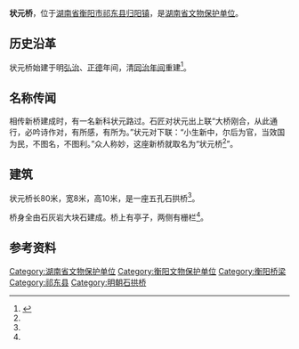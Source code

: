 {{Refimprove|time=2020-03-07T02:18:15+00:00}} 
{{文物保护单位|级别=省级|省区市=湖南省|名称=状元桥|图片=|所在=[[衡阳市|衡阳市]][[祁东县|祁东县]][[归阳镇|归阳镇]]|分类=古建筑|时代=明|编号=8-22|登录=2006年5月31日}}'''状元桥'''，位于[[湖南省|湖南省]][[衡阳市|衡阳市]][[祁东县|祁东县]][[归阳镇|归阳镇]]，是[[湖南省文物保护单位|湖南省文物保护单位]]。

== 历史沿革 ==
状元桥始建于明[[弘治_(明朝)|弘治]]、[[正德_(明朝)|正德]]年间，清[[同治|同治年间]]重建<ref name=":0">{{Cite book|title=祁东县志|last=|first=|publisher=方志出版社|year=2010年|isbn=9787514400175|location=|page=535|pages=|chapter=第十六篇 文化}}</ref>。

== 名称传闻 ==
相传新桥建成时，有一名新科状元路过。石匠对状元出上联“大桥刚合，从此通行，必吟诗作对，有所感，有所为。”状元对下联：“小生新中，尔后为官，当效国为民，不图名，不图利。”众人称妙，这座新桥就取名为“状元桥<ref name=":0" />”。

== 建筑 ==
状元桥长80米，宽8米，高10米，是一座五孔石拱桥<ref name=":0" />。

桥身全由石灰岩大块石建成。桥上有亭子，两侧有栅栏<ref name=":0" />。

== 参考资料 ==
{{Reflist|2}}
{{衡阳市境内的湖南省文物保护单位}}
[[Category:湖南省文物保护单位|Category:湖南省文物保护单位]]
[[Category:衡阳文物保护单位|Category:衡阳文物保护单位]]
[[Category:衡阳桥梁|Category:衡阳桥梁]]
[[Category:祁东县|Category:祁东县]]
[[Category:明朝石拱桥|Category:明朝石拱桥]]